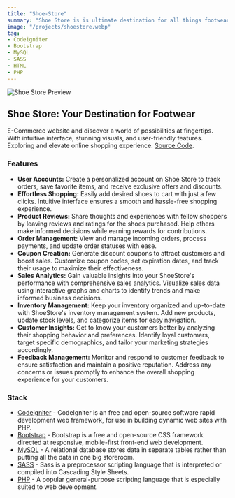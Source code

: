 ```yaml
---
title: "Shoe-Store"
summary: "Shoe Store is is ultimate destination for all things footwear. Platform, powered by CodeIgniter, MySQL, and Bootstrap, offers a seamless shopping experience for shoe enthusiasts."
image: "/projects/shoestore.webp"
tag: 
- Codeigniter
- Bootstrap
- MySQL
- SASS
- HTML
- PHP
---
```


![Shoe Store Preview](/projects/shoestore.webp)

## Shoe Store: Your Destination for Footwear
E-Commerce website  and discover a world of possibilities at  fingertips. With  intuitive interface, stunning visuals, and user-friendly features. Exploring  and elevate online shopping experience.
[Source Code](https://github.com/bforbilly24/shoe-shop-codeigniter-fullstack-app).

### Features
- **User Accounts:** Create a personalized account on Shoe Store to track orders, save favorite items, and receive exclusive offers and discounts.
- **Effortless Shopping:** Easily add desired shoes to cart with just a few clicks. Intuitive interface ensures a smooth and hassle-free shopping experience.
- **Product Reviews:** Share thoughts and experiences with fellow shoppers by leaving reviews and ratings for the shoes purchased. Help others make informed decisions while earning rewards for contributions.
- **Order Management:** View and manage incoming orders, process payments, and update order statuses with ease.
- **Coupon Creation:** Generate discount coupons to attract customers and boost sales. Customize coupon codes, set expiration dates, and track their usage to maximize their effectiveness. 
- **Sales Analytics:** Gain valuable insights into your ShoeStore's performance with comprehensive sales analytics. Visualize sales data using interactive graphs and charts to identify trends and make informed business decisions.
- **Inventory Management:** Keep your inventory organized and up-to-date with ShoeStore's inventory management system. Add new products, update stock levels, and categorize items for easy navigation.
- **Customer Insights:** Get to know your customers better by analyzing their shopping behavior and preferences. Identify loyal customers, target specific demographics, and tailor your marketing strategies accordingly.
- **Feedback Management:** Monitor and respond to customer feedback to ensure satisfaction and maintain a positive reputation. Address any concerns or issues promptly to enhance the overall shopping experience for your customers.

### Stack
- [Codeigniter](https://www.codeigniter.com) - CodeIgniter is an free and open-source software rapid development web framework, for use in building dynamic web sites with PHP.
- [Bootstrap](https://getbootstrap.com) - Bootstrap is a free and open-source CSS framework directed at responsive, mobile-first front-end web development.
- [MySQL](https://www.mysql.com) - A relational database stores data in separate tables rather than putting all the data in one big storeroom.
- [SASS](https://sass-lang.com) - Sass is a preprocessor scripting language that is interpreted or compiled into Cascading Style Sheets.
- [PHP](https://www.php.net) - A popular general-purpose scripting language that is especially suited to web development.